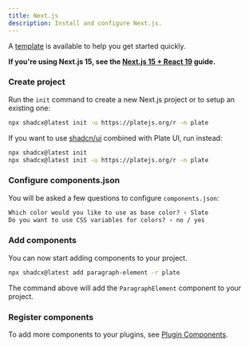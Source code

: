 ```yaml
---
title: Next.js
description: Install and configure Next.js.
---
```


<Callout>

A [template](https://github.com/udecode/plate/tree/main/templates/plate-template) is available to help you get started quickly.

**If you're using Next.js 15, see the [Next.js 15 + React 19](https://ui.shadcn.com/docs/installation/react-19) guide.**

</Callout>

<Steps>

### Create project

Run the `init` command to create a new Next.js project or to setup an existing one:

```bash
npx shadcx@latest init -u https://platejs.org/r -n plate
```

If you want to use [shadcn/ui](https://ui.shadcn.com/) combined with Plate UI, run instead:

```bash
npx shadcx@latest init
npx shadcx@latest init -u https://platejs.org/r -n plate
```

### Configure components.json

You will be asked a few questions to configure `components.json`:

```txt showLineNumbers
Which color would you like to use as base color? › Slate
Do you want to use CSS variables for colors? › no / yes
```

### Add components

You can now start adding components to your project.

```bash
npx shadcx@latest add paragraph-element -r plate
```

The command above will add the `ParagraphElement` component to your project.

### Register components

To add more components to your plugins, see [Plugin Components](/docs/plugin-components#register-components).

</Steps>